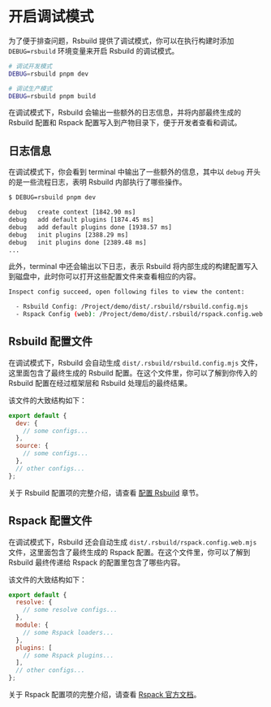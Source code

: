 # 开启调试模式

为了便于排查问题，Rsbuild 提供了调试模式，你可以在执行构建时添加 `DEBUG=rsbuild` 环境变量来开启 Rsbuild 的调试模式。

```bash
# 调试开发模式
DEBUG=rsbuild pnpm dev

# 调试生产模式
DEBUG=rsbuild pnpm build
```

在调试模式下，Rsbuild 会输出一些额外的日志信息，并将内部最终生成的 Rsbuild 配置和 Rspack 配置写入到产物目录下，便于开发者查看和调试。

## 日志信息

在调试模式下，你会看到 terminal 中输出了一些额外的信息，其中以 `debug` 开头的是一些流程日志，表明 Rsbuild 内部执行了哪些操作。

```bash
$ DEBUG=rsbuild pnpm dev

debug   create context [1842.90 ms]
debug   add default plugins [1874.45 ms]
debug   add default plugins done [1938.57 ms]
debug   init plugins [2388.29 ms]
debug   init plugins done [2389.48 ms]
...
```

此外，terminal 中还会输出以下日志，表示 Rsbuild 将内部生成的构建配置写入到磁盘中，此时你可以打开这些配置文件来查看相应的内容。

```bash
Inspect config succeed, open following files to view the content:

  - Rsbuild Config: /Project/demo/dist/.rsbuild/rsbuild.config.mjs
  - Rspack Config (web): /Project/demo/dist/.rsbuild/rspack.config.web.mjs
```

## Rsbuild 配置文件

在调试模式下，Rsbuild 会自动生成 `dist/.rsbuild/rsbuild.config.mjs` 文件，这里面包含了最终生成的 Rsbuild 配置。在这个文件里，你可以了解到你传入的 Rsbuild 配置在经过框架层和 Rsbuild 处理后的最终结果。

该文件的大致结构如下：

```js title="rsbuild.config.mjs"
export default {
  dev: {
    // some configs...
  },
  source: {
    // some configs...
  },
  // other configs...
};
```

关于 Rsbuild 配置项的完整介绍，请查看 [配置 Rsbuild](/guide/basic/configure-rsbuild) 章节。

## Rspack 配置文件

在调试模式下，Rsbuild 还会自动生成 `dist/.rsbuild/rspack.config.web.mjs` 文件，这里面包含了最终生成的 Rspack 配置。在这个文件里，你可以了解到 Rsbuild 最终传递给 Rspack 的配置里包含了哪些内容。

该文件的大致结构如下：

```js title="rspack.config.web.mjs"
export default {
  resolve: {
    // some resolve configs...
  },
  module: {
    // some Rspack loaders...
  },
  plugins: [
    // some Rspack plugins...
  ],
  // other configs...
};
```

关于 Rspack 配置项的完整介绍，请查看 [Rspack 官方文档](https://rspack.dev/zh/config)。
